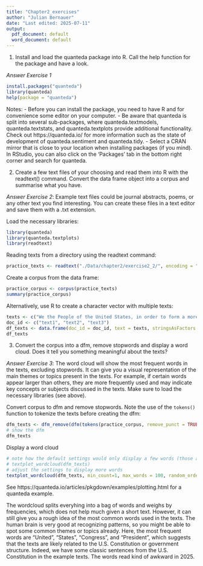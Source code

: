 ```yaml
---
title: "Chapter2_exercises"
author: "Julian Bernauer"
date: "Last edited: 2025-07-11"
output:
  pdf_document: default
  word_document: default
---
```



1. Install and load the quanteda package into R. Call the help function for the package
and have a look.

*Answer Exercise 1*

```r
install.packages("quanteda")   
library(quanteda)
help(package = "quanteda")  
```

Notes:
- Before you can install the package, you need to have R and for convenience some editor on your computer.
- Be aware that quanteda is split into several sub-packages, where quanteda.textmodels, quanteda.textstats, and quanteda.textplots provide additional functionality. Check out https://quanteda.io/ for more information such as the state of development of quanteda.sentiment and quanteda.tidy. 
- Select a CRAN mirror that is close to your location when installing packages (if you mind). In RStudio, you can also click on the 'Packages' tab in the bottom right corner and search for quanteda.


2. Create a few text files of your choosing and read them into R with the readtext()
command. Convert the data frame object into a corpus and summarise what you have.


*Answer Exercise 2*: Example text files could be journal abstracts, poems, or any other text you find interesting. You can create these files in a text editor and save them with a .txt extension.

Load the necessary libraries: 
```r
library(quanteda)
library(quanteda.textplots)
library(readtext)
```

Reading texts from a directory using the readtext command: 
```r
practice_texts <- readtext("./Data/chapter2/exercise2_2/", encoding = "UTF8")
```

Create a corpus from the data frame:
```r
practice_corpus <- corpus(practice_texts)
summary(practice_corpus)
```

Alternatively, use R to create a character vector with multiple texts: 

```r
texts <- c("We the People of the United States, in order to form a more perfect Union, establish Justice, insure domestic Tranquility, provide for the common defence, promote the general Welfare, and secure the Blessings of Liberty to ourselves and our Posterity, do ordain and establish this Constitution for the United States of America.","All legislative Powers herein granted shall be vested in a Congress of the United States, which shall consist of a Senate and House of Representatives.","The President, Vice President and all Civil Officers of the United States, shall be removed from Office on Impeachment for and Conviction of, Treason, Bribery, or other high Crimes and Misdemeanors.")
doc_id <- c("text1", "text2", "text3")
df_texts <- data.frame(doc_id = doc_id, text = texts, stringsAsFactors = FALSE)
df_texts
```

3. Convert the corpus into a dfm, remove stopwords and display a word cloud. Does it tell
you something meaningful about the texts?

*Answer Exercise 3*: The word cloud will show the most frequent words in the texts, excluding stopwords. It can give you a visual representation of the main themes or topics present in the texts. For example, if certain words appear larger than others, they are more frequently used and may indicate key concepts or subjects discussed in the texts. Make sure to load the necessary libraries (see above). 

Convert corpus to dfm and remove stopwords. Note the use of the `tokens()` function to tokenize the texts before creating the dfm:
```r
dfm_texts <- dfm_remove(dfm(tokens(practice_corpus, remove_punct = TRUE)), stopwords(language = "en"))
# show the dfm
dfm_texts
```

Display a word cloud
```r
# note how the default settings would only display a few words (those appearing at least three times)
# textplot_wordcloud(dfm_texts)
# adjust the settings to display more words
textplot_wordcloud(dfm_texts, min_count=1, max_words = 100, random_order = FALSE, color = "blue", comparison = FALSE)
```   

See https://quanteda.io/articles/pkgdown/examples/plotting.html for a quanteda example. 

The wordcloud splits everyhing into a bag of words and weighs by frequencies, which does not help much given a short text. However, it can still give you a rough idea of the most common words used in the texts. The human brain is very good at recognizing patterns, so you might be able to spot some common themes or topics already. Here, the most frequent words are "United", "States", "Congress", and "President", which suggests that the texts are likely related to the U.S. Constitution or government structure. Indeed, we have some classic sentences from the U.S. Constitution in the example texts. The words read kind of awkward in 2025. 
